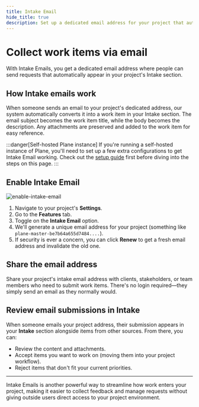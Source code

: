 ```yaml
---
title: Intake Email
hide_title: true
description: Set up a dedicated email address for your project that automatically converts incoming messages into work items for easy review and processing.
---
```



<div className="tag-wrapper">
  <h1>Collect work items via email</h1>
  <Tags tags={[{ name: "Business", additionalClass: "business" }]} />
</div>

With Intake Emails, you get a dedicated email address where people can send requests that automatically appear in your project's Intake section.

## How Intake emails work

When someone sends an email to your project's dedicated address, our system automatically converts it into a work item in your Intake section. The email subject becomes the work item title, while the body becomes the description. Any attachments are preserved and added to the work item for easy reference.

:::danger[Self-hosted Plane instance]
If you're running a self-hosted instance of Plane, you'll need to set up a few extra configurations to get Intake Email working. Check out the [setup guide](https://developers.plane.so/self-hosting/govern/configure-dns-email-service) first before diving into the steps on this page.
:::

## Enable Intake Email

![enable-intake-email](https://media.docs.plane.so/intake/enable-intake-email.webp#hero)

1. Navigate to your project's **Settings**.
2. Go to the **Features** tab.
3. Toggle on the **Intake Email** option.
4. We'll generate a unique email address for your project (something like `plane-master-be7b64a655d7484....`).
5. If security is ever a concern, you can click **Renew** to get a fresh email address and invalidate the old one.

## Share the email address

Share your project's intake email address with clients, stakeholders, or team members who need to submit work items. There's no login required—they simply send an email as they normally would.

## Review email submissions in Intake

When someone emails your project address, their submission appears in your **Intake** section alongside items from other sources.
From there, you can:

- Review the content and attachments.
- Accept items you want to work on (moving them into your project workflow).
- Reject items that don't fit your current priorities.

---

Intake Emails is another powerful way to streamline how work enters your project, making it easier to collect feedback and manage requests without giving outside users direct access to your project environment.
